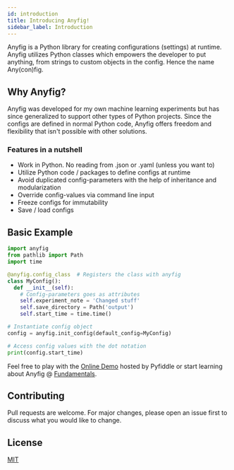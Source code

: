 ```yaml
---
id: introduction
title: Introducing Anyfig!
sidebar_label: Introduction
---
```


Anyfig is a Python library for creating configurations (settings) at runtime. Anyfig utilizes Python classes which empowers the developer to put anything, from strings to custom objects in the config. Hence the name Any(con)fig.

## Why Anyfig?

Anyfig was developed for my own machine learning experiments but has since generalized to support other types of Python projects. Since the configs are defined in normal Python code, Anyfig offers freedom and flexibility that isn't possible with other solutions.


### Features in a nutshell
* Work in Python. No reading from .json or .yaml (unless you want to)
* Utilize Python code / packages to define configs at runtime
* Avoid duplicated config-parameters with the help of inheritance and modularization
* Override config-values via command line input
* Freeze configs for immutability
* Save / load configs


## Basic Example

```python
import anyfig
from pathlib import Path
import time

@anyfig.config_class  # Registers the class with anyfig
class MyConfig():
  def __init__(self):
    # Config-parameters goes as attributes
    self.experiment_note = 'Changed stuff'
    self.save_directory = Path('output')
    self.start_time = time.time()

# Instantiate config object
config = anyfig.init_config(default_config=MyConfig)

# Access config values with the dot notation
print(config.start_time)
```

Feel free to play with the [Online Demo](https://pyfiddle.io/fiddle/4de2f70f-e421-4326-bbb8-b06d5efa547d/?i=true) hosted by Pyfiddle or start learning about Anyfig @ [Fundamentals](fundamentals.mdx).

 

## Contributing
Pull requests are welcome. For major changes, please open an issue first to discuss what you would like to change.

## License
[MIT](https://choosealicense.com/licenses/mit/)

